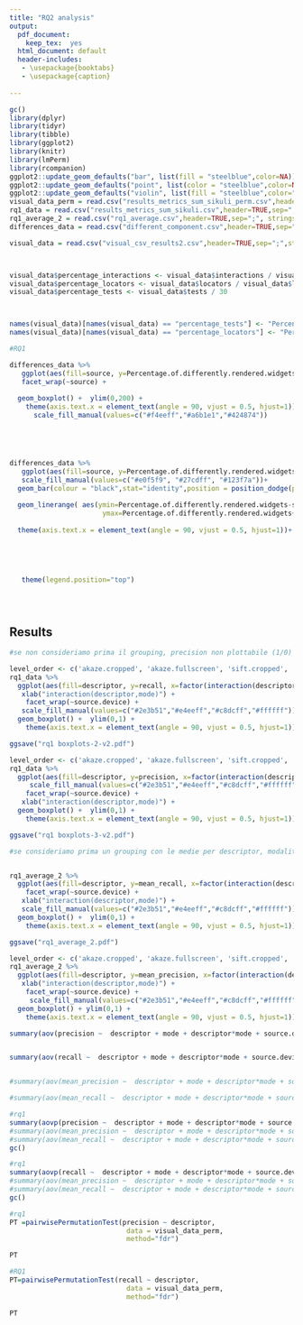 ```yaml
---
title: "RQ2 analysis"
output:
  pdf_document: 
    keep_tex:  yes
  html_document: default
  header-includes:
   - \usepackage{booktabs}
   - \usepackage{caption}
  
---
```




```r
gc()
library(dplyr)
library(tidyr)
library(tibble)
library(ggplot2)
library(knitr)
library(lmPerm)
library(rcompanion)
ggplot2::update_geom_defaults("bar", list(fill = "steelblue",color=NA))
ggplot2::update_geom_defaults("point", list(color = "steelblue",color=NA))
ggplot2::update_geom_defaults("violin", list(fill = "steelblue",color="navy"))
visual_data_perm = read.csv("results_metrics_sum_sikuli_perm.csv",header=TRUE,sep=";",stringsAsFactors = TRUE);
rq1_data = read.csv("results_metrics_sum_sikuli.csv",header=TRUE,sep=";", stringsAsFactors = TRUE);
rq1_average_2 = read.csv("rq1_average.csv",header=TRUE,sep=";", stringsAsFactors = TRUE);
differences_data = read.csv("different_component.csv",header=TRUE,sep=";", stringsAsFactors = TRUE);

visual_data = read.csv("visual_csv_results2.csv",header=TRUE,sep=";",stringsAsFactors = TRUE);



visual_data$percentage_interactions <- visual_data$interactions / visual_data$interaction_number
visual_data$percentage_locators <- visual_data$locators / visual_data$locator_number
visual_data$percentage_tests <- visual_data$tests / 30



names(visual_data)[names(visual_data) == "percentage_tests"] <- "Percentage of passing tests"
names(visual_data)[names(visual_data) == "percentage_locators"] <- "Percentage of found locators"

```

```r

#RQ1

differences_data %>%
   ggplot(aes(fill=source, y=Percentage.of.differently.rendered.widgets,x=Target.Device))  +
   facet_wrap(~source) +
    
  geom_boxplot() +  ylim(0,200) +
    theme(axis.text.x = element_text(angle = 90, vjust = 0.5, hjust=1))+
      scale_fill_manual(values=c("#f4eeff","#a6b1e1","#424874"))






```

```r

differences_data %>%
   ggplot(aes(fill=source, y=Percentage.of.differently.rendered.widgets,x=Target.Device))  +
   scale_fill_manual(values=c("#e0f5f9", "#27cdff", "#123f7a"))+
  geom_bar(colour = "black",stat="identity",position = position_dodge(preserve = "single"))+
  
  geom_linerange( aes(ymin=Percentage.of.differently.rendered.widgets-sd,
                       ymax=Percentage.of.differently.rendered.widgets+sd), position=position_dodge(width=0.9),colour="orange", alpha=0.5, size=1.)+
  
  theme(axis.text.x = element_text(angle = 90, vjust = 0.5, hjust=1))+
   
 
    
  

   theme(legend.position="top")





```

\newpage




## Results

```r

#se non consideriamo prima il grouping, precision non plottabile (1/0)

level_order <- c('akaze.cropped', 'akaze.fullscreen', 'sift.cropped', 'sift.fullscreen','surf.cropped', 'surf.fullscreen', 'sikuli.cropped')
rq1_data %>%
  ggplot(aes(fill=descriptor, y=recall, x=factor(interaction(descriptor,mode), level = level_order) )) +
   xlab("interaction(descriptor,mode)") +
    facet_wrap(~source.device) +
   scale_fill_manual(values=c("#2e3b51","#e4eeff","#c8dcff","#ffffff"))+
  geom_boxplot() +  ylim(0,1) +
    theme(axis.text.x = element_text(angle = 90, vjust = 0.5, hjust=1))

ggsave("rq1 boxplots-2-v2.pdf")

level_order <- c('akaze.cropped', 'akaze.fullscreen', 'sift.cropped', 'sift.fullscreen','surf.cropped', 'surf.fullscreen', 'sikuli.cropped')
rq1_data %>%
  ggplot(aes(fill=descriptor, y=precision, x=factor(interaction(descriptor,mode), level = level_order) )) +
     scale_fill_manual(values=c("#2e3b51","#e4eeff","#c8dcff","#ffffff"))+
    facet_wrap(~source.device) +
   xlab("interaction(descriptor,mode)") +
  geom_boxplot() +  ylim(0,1) +
    theme(axis.text.x = element_text(angle = 90, vjust = 0.5, hjust=1));

ggsave("rq1 boxplots-3-v2.pdf")

#se consideriamo prima un grouping con le medie per descriptor, modalità, source, target (in questo modo otteniamo 13 valori per ciascuna coppia di target e di quelli si fa il boxplot)


rq1_average_2 %>%
  ggplot(aes(fill=descriptor, y=mean_recall, x=factor(interaction(descriptor,mode), level = level_order) )) +
    facet_wrap(~source.device) +
   xlab("interaction(descriptor,mode)") +
   scale_fill_manual(values=c("#2e3b51","#e4eeff","#c8dcff","#ffffff"))+
  geom_boxplot() +  ylim(0,1) +
    theme(axis.text.x = element_text(angle = 90, vjust = 0.5, hjust=1))

ggsave("rq1_average_2.pdf")

level_order <- c('akaze.cropped', 'akaze.fullscreen', 'sift.cropped', 'sift.fullscreen','surf.cropped', 'surf.fullscreen', 'sikuli.cropped')
rq1_average_2 %>%
  ggplot(aes(fill=descriptor, y=mean_precision, x=factor(interaction(descriptor,mode), level = level_order) )) +
   xlab("interaction(descriptor,mode)") +
    facet_wrap(~source.device) +
     scale_fill_manual(values=c("#2e3b51","#e4eeff","#c8dcff","#ffffff"))+
  geom_boxplot() + ylim(0,1) +
    theme(axis.text.x = element_text(angle = 90, vjust = 0.5, hjust=1));
```


```r
summary(aov(precision ~  descriptor + mode + descriptor*mode + source.device*target.device + source.device + target.device + Error(app), data=rq1_data))


summary(aov(recall ~  descriptor + mode + descriptor*mode + source.device*target.device + source.device + target.device + Error(app), data=rq1_data))


#summary(aov(mean_precision ~  descriptor + mode + descriptor*mode + source.device*target.device + source.device + target.device , data=rq1_average_2))

#summary(aov(mean_recall ~  descriptor + mode + descriptor*mode + source.device*target.device + source.device + target.device , data=rq1_average_2))

```



```r
#rq1
summary(aovp(precision ~  descriptor + mode + descriptor*mode + source.device*target.device + source.device + target.device + Error(app), data=rq1_data))
#summary(aov(mean_precision ~  descriptor + mode + descriptor*mode + source.device*target.device + source.device + target.device , data=rq1_average_2))
#summary(aov(mean_recall ~  descriptor + mode + descriptor*mode + source.device*target.device + source.device + target.device , data=rq1_average_2))
gc()
```



```r
#rq1
summary(aovp(recall ~  descriptor + mode + descriptor*mode + source.device*target.device + source.device + target.device + Error(app), data=rq1_data))
#summary(aov(mean_precision ~  descriptor + mode + descriptor*mode + source.device*target.device + source.device + target.device , data=rq1_average_2))
#summary(aov(mean_recall ~  descriptor + mode + descriptor*mode + source.device*target.device + source.device + target.device , data=rq1_average_2))
gc()
```


```r
#rq1
PT =pairwisePermutationTest(precision ~ descriptor,
                             data = visual_data_perm,
                             method="fdr")

PT

```



```r

#RQ1
PT=pairwisePermutationTest(recall ~ descriptor,
                             data = visual_data_perm,
                             method="fdr")

PT

```


